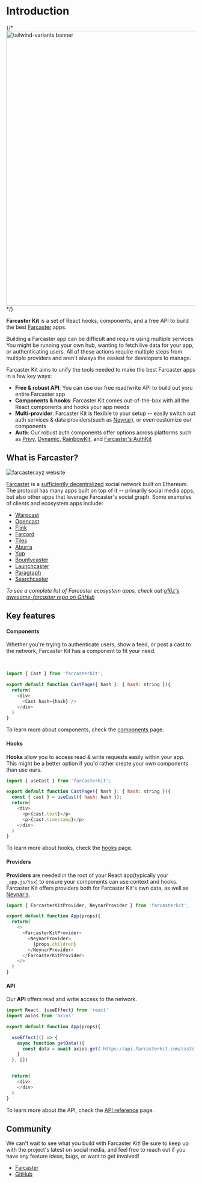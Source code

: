
# Introduction

{/* <Image
  alt="tailwind-variants banner"
  priority
  quality={90}
  className="mt-1 rounded-lg"
  height="730"
  src="/banner.png"
  width="1460"
/> */}

**Farcaster Kit** is a set of React hooks, components, and a free API to build the best [Farcaster](https://farcaster.xyz) apps.

Building a Farcaster app can be difficult and require using multiple services. You might be running your own hub, wanting to fetch live data for your app, or authenticating users. All of these actions require multiple steps from multiple providers and aren't always the easiest for developers to manage.

Farcaster Kit aims to unify the tools needed to make the best Farcaster apps in a few key ways:
- **Free & robust API**: You can use our free read/write API to build out yoru entire Farcaster app
- **Components & hooks**: Farcaster Kit comes out-of-the-box with all the React components and hooks your app needs
- **Multi-provider**: Farcaster Kit is flexible to your setup -- easily switch out auth services & data providers(such as [Neynar](https://neynar.com)), or even customize our components
- **Auth**: Our robust auth components offer options across platforms such as [Privy](https://privy.io), [Dynamic](https://dynamic.xyz), [RainbowKit](https://rainbowkit.xyz), and [Farcaster's AuthKit](https://docs.farcaster.xyz/auth-kit/introduction)

## What is Farcaster?

![farcaster.xyz website](https://blog.thirdweb.com/content/images/size/w1000/2023/10/What-is-Farcaster_-A-Beginner-s-Guide---5-Minute-Explainer.png)

[Farcaster](https://farcaster.xyz) is a [sufficiently decentralized](https://www.varunsrinivasan.com/2022/01/11/sufficient-decentralization-for-social-networks) social network built on Ethereum.
The protocol has many apps built on top of it -- primarily social media apps, but also other apps that leverage Farcaster's social graph.
Some examples of clients and ecosystem apps include:
- [Warpcast](https://warpcast.com)
- [Opencast](https://opencast.stephancill.co.za)
- [Flink](https://flink.fyi)
- [Farcord](https://farcord.com)
- [Tiles](https://tiles.cool)
- [Aburra](https://aburra.xyz)
- [Yup](https://yup.io)
- [Bountycaster](https://bountycaster.xyz)
- [Launchcaster](https://launchcaster.xyz)
- [Paragraph](https://paragraph.xyz)
- [Searchcaster](https://searchcaster.xyz)

_To see a complete list of Farcaster ecosystem apps, check out [a16z's awesome-farcaster repo on GitHub](https://github.com/a16z/awesome-farcaster)_

## Key features

#### Components

Whether you're trying to authenticate users, show a feed, or post a cast to the network, Farcaster Kit has a component to fit your need.

<br />

```js copy
import { Cast } from 'farcasterkit';

export default function CastPage({ hash }: { hash: string }){
  return(
    <div>
      <Cast hash={hash} />
    </div>
  )
}
```

To learn more about components, check the [components](/docs/components) page.

#### Hooks

**Hooks** allow you to access read & write requests easily within your app. This might be a better option if you'd rather create your own components than use ours.

```js copy
import { useCast } from 'farcasterkit';

export default function CastPage({ hash }: { hash: string }){
  const { cast } = useCast({ hash: hash });
  return(
    <div>
      <p>{cast.text}</p>
      <p>{cast.timestamp}</p>
    </div>
  )
}
```

To learn more about hooks, check the [hooks](/docs/hooks) page.

#### Providers

**Providers** are needed in the root of your React app(typically your `_app.js/tsx`) to ensure your components can use context and hooks.
Farcaster Kit offers providers both for Farcaster Kit's own data, as well as [Neynar's](https://neynar.com).

```js copy
import { FarcasterKitProvider, NeynarProvider } from 'farcasterkit';

export default function App(props){
  return(
    <>
      <FarcasterKitProvider>
        <NeynarProvider>
          {props.children}
        </NeynarProvider>
      </FarcasterKitProvider>
    </>
  )
}
```

#### API

Our **API** offers read and write access to the network.

```js copy
import React, {useEffect} from 'react'
import axios from 'axios'

export default function App(props){

  useEffect(() => {
    async function getData(){
      const data = await axios.get('https://api.farcasterkit.com/casts')
    }
  }, [])


  return(
    <div>
    </div>
  )
}
```

To learn more about the API, check the [API reference](/docs/api-reference) page.

## Community

We can't wait to see what you build with Farcaster Kit! Be sure to keep up with the project's latest on social media, and feel free to reach out if you have any feature ideas, bugs, or want to get involved!

- [Farcaster](https://warpcast.com/farcasterkit)
- [GitHub](https://github.com/dylsteck/farcasterkit)